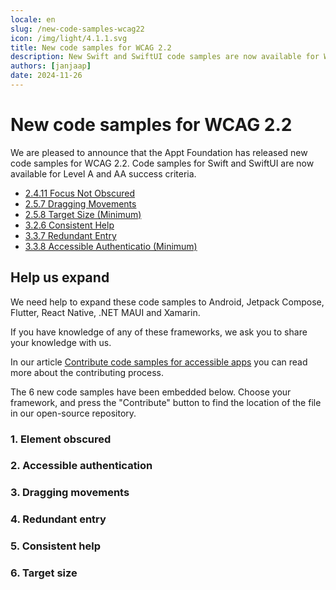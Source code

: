 ```yaml
---
locale: en
slug: /new-code-samples-wcag22
icon: /img/light/4.1.1.svg
title: New code samples for WCAG 2.2
description: New Swift and SwiftUI code samples are now available for WCAG 2.2 success criteria; help us add more.
authors: [janjaap]
date: 2024-11-26
---
```


# New code samples for WCAG 2.2

We are pleased to announce that the Appt Foundation has released new code samples for WCAG 2.2. Code samples for Swift and SwiftUI are now available for Level A and AA success criteria.

- [2.4.11 Focus Not Obscured](https://appt.li/2.4.11)
- [2.5.7 Dragging Movements](https://appt.li/2.5.7)
- [2.5.8 Target Size (Minimum)](https://appt.li/2.5.8)
- [3.2.6 Consistent Help](https://appt.li/3.2.6)
- [3.3.7 Redundant Entry](https://appt.li/3.3.7)
- [3.3.8 Accessible Authenticatio (Minimum)](https://appt.li/3.3.8)

## Help us expand

We need help to expand these code samples to Android, Jetpack Compose, Flutter, React Native, .NET MAUI and Xamarin.

If you have knowledge of any of these frameworks, we ask you to share your knowledge with us.

In our article [Contribute code samples for accessible apps](/en/articles/contribute-code-samples-for-accessible-apps) you can read more about the contributing process.

The 6 new code samples have been embedded below. Choose your framework, and press the "Contribute" button to find the location of the file in our open-source repository.

### 1. Element obscured

<CodeSample id="element-obscured"/>

### 2. Accessible authentication

<CodeSample id="input-authentication"/>

### 3. Dragging movements

<CodeSample id="input-dragging"/>

### 4. Redundant entry

<CodeSample id="input-redundant"/>

### 5. Consistent help

<CodeSample id="screen-help"/>

### 6. Target size

<CodeSample id="target-size"/>